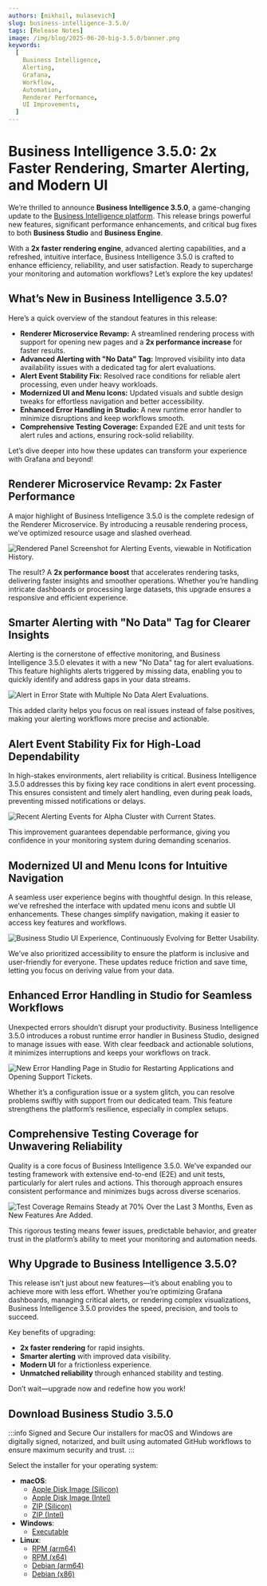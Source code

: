 ```yaml
---
authors: [mikhail, mulasevich]
slug: business-intelligence-3.5.0/
tags: [Release Notes]
image: /img/blog/2025-06-20-big-3.5.0/banner.png
keywords:
  [
    Business Intelligence,
    Alerting,
    Grafana,
    Workflow,
    Automation,
    Renderer Performance,
    UI Improvements,
  ]
---
```



# Business Intelligence 3.5.0: 2x Faster Rendering, Smarter Alerting, and Modern UI

We’re thrilled to announce **Business Intelligence 3.5.0**, a game-changing update to the [Business Intelligence platform](/docs/). This release brings powerful new features, significant performance enhancements, and critical bug fixes to both **Business Studio** and **Business Engine**.

With a **2x faster rendering engine**, advanced alerting capabilities, and a refreshed, intuitive interface, Business Intelligence 3.5.0 is crafted to enhance efficiency, reliability, and user satisfaction. Ready to supercharge your monitoring and automation workflows? Let’s explore the key updates!

## What’s New in Business Intelligence 3.5.0?

Here’s a quick overview of the standout features in this release:

- **Renderer Microservice Revamp:** A streamlined rendering process with support for opening new pages and a **2x performance increase** for faster results.
- **Advanced Alerting with "No Data" Tag:** Improved visibility into data availability issues with a dedicated tag for alert evaluations.
- **Alert Event Stability Fix:** Resolved race conditions for reliable alert processing, even under heavy workloads.
- **Modernized UI and Menu Icons:** Updated visuals and subtle design tweaks for effortless navigation and better accessibility.
- **Enhanced Error Handling in Studio:** A new runtime error handler to minimize disruptions and keep workflows smooth.
- **Comprehensive Testing Coverage:** Expanded E2E and unit tests for alert rules and actions, ensuring rock-solid reliability.

Let’s dive deeper into how these updates can transform your experience with Grafana and beyond!

## Renderer Microservice Revamp: 2x Faster Performance

A major highlight of Business Intelligence 3.5.0 is the complete redesign of the Renderer Microservice. By introducing a reusable rendering process, we’ve optimized resource usage and slashed overhead.

<Image
  title="Rendered Panel Screenshot for Alerting Events, viewable in Notification History."
  src="/img/blog/2025-06-20-big-3.5.0/alert-history.gif"
/>

The result? A **2x performance boost** that accelerates rendering tasks, delivering faster insights and smoother operations. Whether you’re handling intricate dashboards or processing large datasets, this upgrade ensures a responsive and efficient experience.

## Smarter Alerting with "No Data" Tag for Clearer Insights

Alerting is the cornerstone of effective monitoring, and Business Intelligence 3.5.0 elevates it with a new "No Data" tag for alert evaluations. This feature highlights alerts triggered by missing data, enabling you to quickly identify and address gaps in your data streams.

<Image
  title="Alert in Error State with Multiple No Data Alert Evaluations."
  src="/img/blog/2025-06-20-big-3.5.0/no-data.png"
/>

This added clarity helps you focus on real issues instead of false positives, making your alerting workflows more precise and actionable.

## Alert Event Stability Fix for High-Load Dependability

In high-stakes environments, alert reliability is critical. Business Intelligence 3.5.0 addresses this by fixing key race conditions in alert event processing. This ensures consistent and timely alert handling, even during peak loads, preventing missed notifications or delays.

<Image
  title="Recent Alerting Events for Alpha Cluster with Current States."
  src="/img/blog/2025-06-20-big-3.5.0/alpha-cluster.png"
/>

This improvement guarantees dependable performance, giving you confidence in your monitoring system during demanding scenarios.

## Modernized UI and Menu Icons for Intuitive Navigation

A seamless user experience begins with thoughtful design. In this release, we’ve refreshed the interface with updated menu icons and subtle UI enhancements. These changes simplify navigation, making it easier to access key features and workflows.

<Image
  title="Business Studio UI Experience, Continuously Evolving for Better Usability."
  src="/img/blog/2025-06-20-big-3.5.0/alert-settings.png"
/>

We’ve also prioritized accessibility to ensure the platform is inclusive and user-friendly for everyone. These updates reduce friction and save time, letting you focus on deriving value from your data.

## Enhanced Error Handling in Studio for Seamless Workflows

Unexpected errors shouldn’t disrupt your productivity. Business Intelligence 3.5.0 introduces a robust runtime error handler in Business Studio, designed to manage issues with ease. With clear feedback and actionable solutions, it minimizes interruptions and keeps your workflows on track.

<Image
  title="New Error Handling Page in Studio for Restarting Applications and Opening Support Tickets."
  src="/img/blog/2025-06-20-big-3.5.0/error.png"
/>

Whether it’s a configuration issue or a system glitch, you can resolve problems swiftly with support from our dedicated team. This feature strengthens the platform’s resilience, especially in complex setups.

## Comprehensive Testing Coverage for Unwavering Reliability

Quality is a core focus of Business Intelligence 3.5.0. We’ve expanded our testing framework with extensive end-to-end (E2E) and unit tests, particularly for alert rules and actions. This thorough approach ensures consistent performance and minimizes bugs across diverse scenarios.

<Image
  title="Test Coverage Remains Steady at 70% Over the Last 3 Months, Even as New Features Are Added."
  src="/img/blog/2025-06-20-big-3.5.0/coverage.png"
/>

This rigorous testing means fewer issues, predictable behavior, and greater trust in the platform’s ability to meet your monitoring and automation needs.

## Why Upgrade to Business Intelligence 3.5.0?

This release isn’t just about new features—it’s about enabling you to achieve more with less effort. Whether you’re optimizing Grafana dashboards, managing critical alerts, or rendering complex visualizations, Business Intelligence 3.5.0 provides the speed, precision, and tools to succeed.

Key benefits of upgrading:

- **2x faster rendering** for rapid insights.
- **Smarter alerting** with improved data visibility.
- **Modern UI** for a frictionless experience.
- **Unmatched reliability** through enhanced stability and testing.

Don’t wait—upgrade now and redefine how you work!

## Download Business Studio 3.5.0

:::info Signed and Secure
Our installers for macOS and Windows are digitally signed, notarized, and built using automated GitHub workflows to ensure maximum security and trust.
:::

Select the installer for your operating system:

- **macOS**:
  - [Apple Disk Image (Silicon)](https://github.com/VolkovLabs/business-intelligence/releases/download/v3.5.0/Business.Studio-3.5.0-arm64.dmg)
  - [Apple Disk Image (Intel)](https://github.com/VolkovLabs/business-intelligence/releases/download/v3.5.0/Business.Studio-3.5.0-x64.dmg)
  - [ZIP (Silicon)](https://github.com/VolkovLabs/business-intelligence/releases/download/v3.5.0/Business.Studio-darwin-arm64-3.5.0.zip)
  - [ZIP (Intel)](https://github.com/VolkovLabs/business-intelligence/releases/download/v3.5.0/Business.Studio-darwin-x64-3.5.0.zip)
- **Windows**:
  - [Executable](https://github.com/VolkovLabs/business-intelligence/releases/download/v3.5.0/Business.Studio-3.5.0.Setup.exe)
- **Linux**:
  - [RPM (arm64)](https://github.com/VolkovLabs/business-intelligence/releases/download/v3.5.0/business-studio-3.5.0-1.arm64.rpm)
  - [RPM (x64)](https://github.com/VolkovLabs/business-intelligence/releases/download/v3.5.0/business-studio-3.5.0-1.x86_64.rpm)
  - [Debian (arm64)](https://github.com/VolkovLabs/business-intelligence/releases/download/v3.5.0/business-studio_3.5.0_arm64.deb)
  - [Debian (x86)](https://github.com/VolkovLabs/business-intelligence/releases/download/v3.5.0/business-studio_3.5.0_amd64.deb)

<GettingStarted />

<Feedback />
